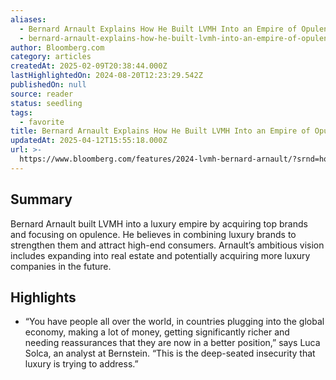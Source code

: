 ```yaml
---
aliases:
  - Bernard Arnault Explains How He Built LVMH Into an Empire of Opulence
  - bernard-arnault-explains-how-he-built-lvmh-into-an-empire-of-opulence
author: Bloomberg.com
category: articles
createdAt: 2025-02-09T20:38:44.000Z
lastHighlightedOn: 2024-08-20T12:23:29.542Z
publishedOn: null
source: reader
status: seedling
tags:
  - favorite
title: Bernard Arnault Explains How He Built LVMH Into an Empire of Opulence
updatedAt: 2025-04-12T15:55:18.000Z
url: >-
  https://www.bloomberg.com/features/2024-lvmh-bernard-arnault/?srnd=homepage-americas&utm_source=news.futureparty.com&utm_medium=newsletter&utm_campaign=sneakers-for-the-people&leadSource=uverify%20wall&embedded-checkout=true
---
```

## Summary

Bernard Arnault built LVMH into a luxury empire by acquiring top brands and focusing on opulence. He believes in combining luxury brands to strengthen them and attract high-end consumers. Arnault’s ambitious vision includes expanding into real estate and potentially acquiring more luxury companies in the future.

## Highlights

- “You have people all over the world, in countries plugging into the global economy, making a lot of money, getting significantly richer and needing reassurances that they are now in a better position,” says Luca Solca, an analyst at Bernstein. “This is the deep-seated insecurity that luxury is trying to address.”
